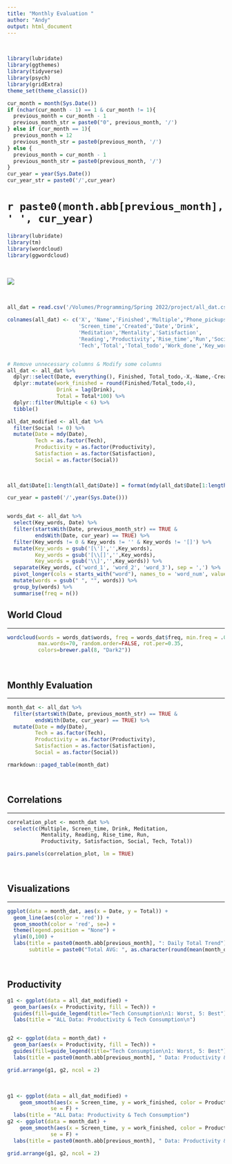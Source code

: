 ```yaml
---
title: "Monthly Evaluation "
author: "Andy"
output: html_document
---
```



<br>  


```r
library(lubridate)
library(ggthemes)
library(tidyverse)
library(psych)
library(gridExtra)
theme_set(theme_classic())

cur_month = month(Sys.Date())
if (nchar(cur_month - 1) == 1 & cur_month != 1){
  previous_month = cur_month - 1  
  previous_month_str = paste0("0", previous_month, '/')
} else if (cur_month == 1){
  previous_month = 12
  previous_month_str = paste0(previous_month, '/')
} else {
  previous_month = cur_month - 1
  previous_month_str = paste0(previous_month, '/')
}
cur_year = year(Sys.Date())
cur_year_str = paste0('/',cur_year)
```

# **`r paste0(month.abb[previous_month], ' ', cur_year)`**

```r
library(lubridate)
library(tm)
library(wordcloud)
library(ggwordcloud)
```

<br>  

![](`r paste0('/Volumes/Programming/Spring 2022/DANL 310/my_website/aLin-96.github.io/monthly_eval_images/', month.abb[previous_month], cur_year)`.jpg)

<br>  


```r
all_dat = read.csv('/Volumes/Programming/Spring 2022/project/all_dat.csv')

colnames(all_dat) <- c('X', 'Name','Finished','Multiple','Phone_pickups',
                       'Screen_time','Created','Date','Drink',
                       'Meditation','Mentality','Satisfaction',
                       'Reading','Productivity','Rise_time','Run','Social',
                       'Tech','Total','Total_todo','Work_done','Key_words')


# Remove unnecessary columns & Modify some columns
all_dat <- all_dat %>%
  dplyr::select(Date, everything(), Finished, Total_todo,-X,-Name,-Created, - Work_done) %>%
  dplyr::mutate(work_finished = round(Finished/Total_todo,4),
                Drink = lag(Drink),
                Total = Total*100) %>%
  dplyr::filter(Multiple < 6) %>%
  tibble()

all_dat_modified <- all_dat %>%
  filter(Social != 0) %>%
  mutate(Date = mdy(Date),
         Tech = as.factor(Tech),
         Productivity = as.factor(Productivity),
         Satisfaction = as.factor(Satisfaction),
         Social = as.factor(Social)) 
  
  

all_dat$Date[1:length(all_dat$Date)] = format(mdy(all_dat$Date[1:length(all_dat$Date)]),"%m/%d/%Y")

```


```r
cur_year = paste0('/',year(Sys.Date()))


words_dat <- all_dat %>%
  select(Key_words, Date) %>%
  filter(startsWith(Date, previous_month_str) == TRUE &
         endsWith(Date, cur_year) == TRUE) %>%
  filter(Key_words != 0 & Key_words != '' & Key_words != '[]') %>%
  mutate(Key_words = gsub('[\']','',Key_words),
         Key_words = gsub('[\\[]','',Key_words),
         Key_words = gsub('\\]','',Key_words)) %>%
  separate(Key_words, c('word_1', 'word_2', 'word_3'), sep = ',') %>%
  pivot_longer(cols = starts_with("word"), names_to = 'word_num', values_to = 'words') %>%
  mutate(words = gsub(" ", "", words)) %>%
  group_by(words) %>%
  summarise(freq = n())


```


## World Cloud  

---  


```r

wordcloud(words = words_dat$words, freq = words_dat$freq, min.freq = .01,           
          max.words=70, random.order=FALSE, rot.per=0.35,            
          colors=brewer.pal(8, "Dark2"))

```

<br>  

## Monthly Evaluation  

---  


```r
month_dat <- all_dat %>%
  filter(startsWith(Date, previous_month_str) == TRUE &
         endsWith(Date, cur_year) == TRUE) %>%
  mutate(Date = mdy(Date),
         Tech = as.factor(Tech),
         Productivity = as.factor(Productivity),
         Satisfaction = as.factor(Satisfaction),
         Social = as.factor(Social)) 

rmarkdown::paged_table(month_dat)
```

<br>  

## Correlations  

---  

```r

correlation_plot <- month_dat %>%
  select(c(Multiple, Screen_time, Drink, Meditation, 
           Mentality, Reading, Rise_time, Run, 
           Productivity, Satisfaction, Social, Tech, Total))

pairs.panels(correlation_plot, lm = TRUE)

```

<br>  


## Visualizations  

---  


```r
ggplot(data = month_dat, aes(x = Date, y = Total)) +
  geom_line(aes(color = 'red')) +
  geom_smooth(color = 'red', se=) + 
  theme(legend.position = "None") +
  ylim(0,100) +
  labs(title = paste0(month.abb[previous_month], ": Daily Total Trend"),
       subtitle = paste0("Total AVG: ", as.character(round(mean(month_dat$Total), 2))))
```
<br>  

## Productivity

```r
g1 <- ggplot(data = all_dat_modified) +
  geom_bar(aes(x = Productivity, fill = Tech)) +
  guides(fill=guide_legend(title="Tech Consumption\n1: Worst, 5: Best")) +
  labs(title = "ALL Data: Productivity & Tech Consumption\n")


g2 <- ggplot(data = month_dat) +
  geom_bar(aes(x = Productivity, fill = Tech)) +
  guides(fill=guide_legend(title="Tech Consumption\n1: Worst, 5: Best")) +
  labs(title = paste0(month.abb[previous_month], " Data: Productivity & Tech Consumption\n"))

grid.arrange(g1, g2, ncol = 2)
```

<br>  

```r
g1 <- ggplot(data = all_dat_modified) + 
    geom_smooth(aes(x = Screen_time, y = work_finished, color = Productivity),
              se = F) +
  labs(title = "ALL Data: Productivity & Tech Consumption")
g2 <- ggplot(data = month_dat) + 
    geom_smooth(aes(x = Screen_time, y = work_finished, color = Productivity),
              se = F) +
  labs(title = paste0(month.abb[previous_month], " Data: Productivity & Tech Consumption"))

grid.arrange(g1, g2, ncol = 2)
```

